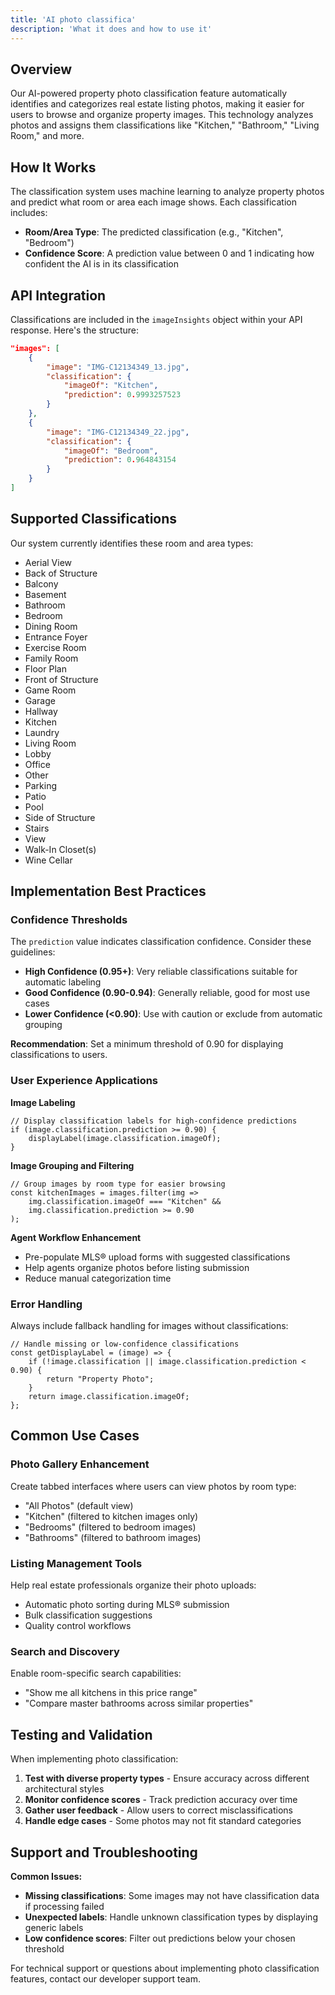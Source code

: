 ```yaml
---
title: 'AI photo classifica'
description: 'What it does and how to use it'
---
```



## Overview

Our AI-powered property photo classification feature automatically identifies and categorizes real estate listing photos, making it easier for users to browse and organize property images. This technology analyzes photos and assigns them classifications like "Kitchen," "Bathroom," "Living Room," and more.

## How It Works

The classification system uses machine learning to analyze property photos and predict what room or area each image shows. Each classification includes:

* **Room/Area Type**: The predicted classification (e.g., "Kitchen", "Bedroom")
* **Confidence Score**: A prediction value between 0 and 1 indicating how confident the AI is in its classification

## API Integration

Classifications are included in the `imageInsights` object within your API response. Here's the structure:

```json
"images": [
    {
        "image": "IMG-C12134349_13.jpg",
        "classification": {
            "imageOf": "Kitchen",
            "prediction": 0.9993257523
        }
    },
    {
        "image": "IMG-C12134349_22.jpg",
        "classification": {
            "imageOf": "Bedroom",
            "prediction": 0.964843154
        }
    }
]
```


## Supported Classifications

Our system currently identifies these room and area types:

* Aerial View
* Back of Structure
* Balcony
* Basement
* Bathroom
* Bedroom
* Dining Room
* Entrance Foyer
* Exercise Room
* Family Room
* Floor Plan
* Front of Structure
* Game Room
* Garage
* Hallway
* Kitchen
* Laundry
* Living Room
* Lobby
* Office
* Other
* Parking
* Patio
* Pool
* Side of Structure
* Stairs
* View
* Walk-In Closet(s)
* Wine Cellar

## Implementation Best Practices

### Confidence Thresholds

The `prediction` value indicates classification confidence. Consider these guidelines:

* **High Confidence (0.95+)**: Very reliable classifications suitable for automatic labeling
* **Good Confidence (0.90-0.94)**: Generally reliable, good for most use cases
* **Lower Confidence (<0.90)**: Use with caution or exclude from automatic grouping

**Recommendation**: Set a minimum threshold of 0.90 for displaying classifications to users.

### User Experience Applications

**Image Labeling**

```
// Display classification labels for high-confidence predictions
if (image.classification.prediction >= 0.90) {
    displayLabel(image.classification.imageOf);
}
```

**Image Grouping and Filtering**

```
// Group images by room type for easier browsing
const kitchenImages = images.filter(img => 
    img.classification.imageOf === "Kitchen" && 
    img.classification.prediction >= 0.90
);
```

**Agent Workflow Enhancement**

* Pre-populate MLS® upload forms with suggested classifications
* Help agents organize photos before listing submission
* Reduce manual categorization time

### Error Handling

Always include fallback handling for images without classifications:

```
// Handle missing or low-confidence classifications
const getDisplayLabel = (image) => {
    if (!image.classification || image.classification.prediction < 0.90) {
        return "Property Photo";
    }
    return image.classification.imageOf;
};
```

## Common Use Cases

### Photo Gallery Enhancement

Create tabbed interfaces where users can view photos by room type:

* "All Photos" (default view)
* "Kitchen" (filtered to kitchen images only)
* "Bedrooms" (filtered to bedroom images)
* "Bathrooms" (filtered to bathroom images)

### Listing Management Tools

Help real estate professionals organize their photo uploads:

* Automatic photo sorting during MLS® submission
* Bulk classification suggestions
* Quality control workflows

### Search and Discovery

Enable room-specific search capabilities:

* "Show me all kitchens in this price range"
* "Compare master bathrooms across similar properties"

## Testing and Validation

When implementing photo classification:

1. **Test with diverse property types** - Ensure accuracy across different architectural styles
2. **Monitor confidence scores** - Track prediction accuracy over time
3. **Gather user feedback** - Allow users to correct misclassifications
4. **Handle edge cases** - Some photos may not fit standard categories

## Support and Troubleshooting

**Common Issues:**

* **Missing classifications**: Some images may not have classification data if processing failed
* **Unexpected labels**: Handle unknown classification types by displaying generic labels
* **Low confidence scores**: Filter out predictions below your chosen threshold

For technical support or questions about implementing photo classification features, contact our developer support team.